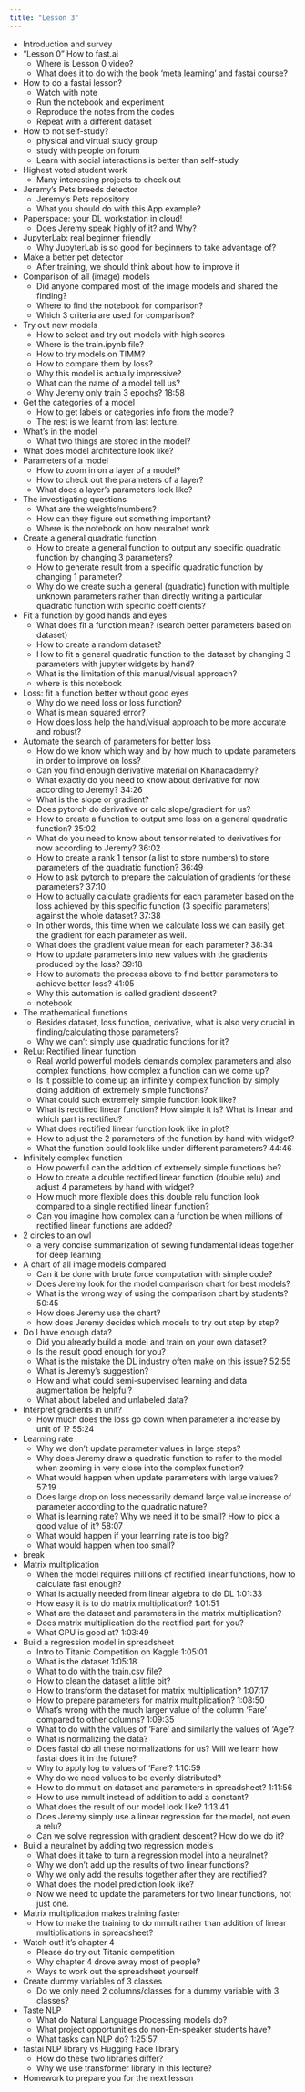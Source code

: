 ```yaml
---
title: "Lesson 3"
---
```


- Introduction and survey
- "Lesson 0" How to fast.ai
  - Where is Lesson 0 video?
  - What does it to do with the book 'meta learning' and fastai course?
- How to do a fastai lesson?
  - Watch with note
  - Run the notebook and experiment
  - Reproduce the notes from the codes
  - Repeat with a different dataset
- How to not self-study?
  - physical and virtual study group
  - study with people on forum
  - Learn with social interactions is better than self-study
- Highest voted student work
  - Many interesting projects to check out
- Jeremy's Pets breeds detector
  - Jeremy's Pets repository
  - What you should do with this App example?
- Paperspace: your DL workstation in cloud!
  - Does Jeremy speak highly of it? and Why?
- JupyterLab: real beginner friendly
  - Why JupyterLab is so good for beginners to take advantage of?
- Make a better pet detector
  - After training, we should think about how to improve it
- Comparison of all (image) models
  - Did anyone compared most of the image models and shared the finding?
  - Where to find the notebook for comparison?
  - Which 3 criteria are used for comparison?
- Try out new models
  - How to select and try out models with high scores
  - Where is the train.ipynb file?
  - How to try models on TIMM?
  - How to compare them by loss?
  - Why this model is actually impressive?
  - What can the name of a model tell us?
  - Why Jeremy only train 3 epochs? 18:58
- Get the categories of a model
  - How to get labels or categories info from the model?
  - The rest is we learnt from last lecture.
- What's in the model
  - What two things are stored in the model?
- What does model architecture look like?
- Parameters of a model
  - How to zoom in on a layer of a model?
  - How to check out the parameters of a layer?
  - What does a layer's parameters look like?
- The investigating questions
  - What are the weights/numbers?
  - How can they figure out something important?
  - Where is the notebook on how neuralnet work
- Create a general quadratic function
  - How to create a general function to output any specific quadratic function by changing 3 parameters?
  - How to generate result from a specific quadratic function by changing 1 parameter?
  - Why do we create such a general (quadratic) function with multiple unknown parameters rather than directly writing a particular quadratic function with specific coefficients?
- Fit a function by good hands and eyes
  - What does fit a function mean? (search better parameters based on dataset)
  - How to create a random dataset?
  - How to fit a general quadratic function to the dataset by changing 3 parameters with jupyter widgets by hand?
  - What is the limitation of this manual/visual approach?
  - where is this notebook
- Loss: fit a function better without good eyes
  - Why do we need loss or loss function?
  - What is mean squared error?
  - How does loss help the hand/visual approach to be more accurate and robust?
- Automate the search of parameters for better loss
  - How do we know which way and by how much to update parameters in order to improve on loss?
  - Can you find enough derivative material on Khanacademy?
  - What exactly do you need to know about derivative for now according to Jeremy? 34:26
  - What is the slope or gradient?
  - Does pytorch do derivative or calc slope/gradient for us?
  - How to create a function to output sme loss on a general quadratic function? 35:02
  - What do you need to know about tensor related to derivatives for now according to Jeremy? 36:02
  - How to create a rank 1 tensor (a list to store numbers) to store parameters of the quadratic function? 36:49
  - How to ask pytorch to prepare the calculation of gradients for these parameters? 37:10
  - How to actually calculate gradients for each parameter based on the loss achieved by this specific function (3 specific parameters) against the whole dataset? 37:38
  - In other words, this time when we calculate loss we can easily get the gradient for each parameter as well.
  - What does the gradient value mean for each parameter? 38:34
  - How to update parameters into new values with the gradients produced by the loss? 39:18
  - How to automate the process above to find better parameters to achieve better loss? 41:05
  - Why this automation is called gradient descent?
  - notebook
- The mathematical functions
  - Besides dataset, loss function, derivative, what is also very crucial in finding/calculating those parameters?
  - Why we can't simply use quadratic functions for it?
- ReLu: Rectified linear function
  - Real world powerful models demands complex parameters and also complex functions, how complex a function can we come up?
  - Is it possible to come up an infinitely complex function by simply doing addition of extremely simple functions?
  - What could such extremely simple function look like?
  - What is rectified linear function? How simple it is? What is linear and which part is rectified?
  - What does rectified linear function look like in plot?
  - How to adjust the 2 parameters of the function by hand with widget?
  - What the function could look like under different parameters? 44:46
- Infinitely complex function
  - How powerful can the addition of extremely simple functions be?
  - How to create a double rectified linear function (double relu) and adjust 4 parameters by hand with widget?
  - How much more flexible does this double relu function look compared to a single rectified linear function?
  - Can you imagine how complex can a function be when millions of rectified linear functions are added?
- 2 circles to an owl
  - a very concise summarization of sewing fundamental ideas together for deep learning
- A chart of all image models compared
  - Can it be done with brute force computation with simple code?
  - Does Jeremy look for the model comparison chart for best models?
  - What is the wrong way of using the comparison chart by students? 50:45
  - How does Jeremy use the chart?
  - how does Jeremy decides which models to try out step by step?
- Do I have enough data?
  - Did you already build a model and train on your own dataset?
  - Is the result good enough for you?
  - What is the mistake the DL industry often make on this issue? 52:55
  - What is Jeremy's suggestion?
  - How and what could semi-supervised learning and data augmentation be helpful?
  - What about labeled and unlabeled data?
- Interpret gradients in unit?
  - How much does the loss go down when parameter a increase by unit of 1? 55:24
- Learning rate
  - Why we don't update parameter values in large steps?
  - Why does Jeremy draw a quadratic function to refer to the model when zooming in very close into the complex function?
  - What would happen when update parameters with large values? 57:19
  - Does large drop on loss necessarily demand large value increase of parameter according to the quadratic nature?
  - What is learning rate? Why we need it to be small? How to pick a good value of it? 58:07
  - What would happen if your learning rate is too big?
  - What would happen when too small?
- break
- Matrix multiplication
  - When the model requires millions of rectified linear functions, how to calculate fast enough?
  - What is actually needed from linear algebra to do DL 1:01:33
  - How easy it is to do matrix multiplication? 1:01:51
  - What are the dataset and parameters in the matrix multiplication?
  - Does matrix multiplication do the rectified part for you?
  - What GPU is good at? 1:03:49
- Build a regression model in spreadsheet
  - Intro to Titanic Competition on Kaggle 1:05:01
  - What is the dataset 1:05:18
  - What to do with the train.csv file?
  - How to clean the dataset a little bit?
  - How to transform the dataset for matrix multiplication? 1:07:17
  - How to prepare parameters for matrix multiplication? 1:08:50
  - What's wrong with the much larger value of the column 'Fare' compared to other columns? 1:09:35
  - What to do with the values of 'Fare' and similarly the values of 'Age'?
  - What is normalizing the data?
  - Does fastai do all these normalizations for us? Will we learn how fastai does it in the future?
  - Why to apply log to values of 'Fare'? 1:10:59
  - Why do we need values to be evenly distributed?
  - How to do mmult on dataset and parameters in spreadsheet? 1:11:56
  - How to use mmult instead of addition to add a constant?
  - What does the result of our model look like? 1:13:41
  - Does Jeremy simply use a linear regression for the model, not even a relu?
  - Can we solve regression with gradient descent? How do we do it?
- Build a neuralnet by adding two regression models
  - What does it take to turn a regression model into a neuralnet?
  - Why we don't add up the results of two linear functions?
  - Why we only add the results together after they are rectified?
  - What does the model prediction look like?
  - Now we need to update the parameters for two linear functions, not just one.
- Matrix multiplication makes training faster
  - How to make the training to do mmult rather than addition of linear multiplications in spreadsheet?
- Watch out! it's chapter 4
  - Please do try out Titanic competition
  - Why chapter 4 drove away most of people?
  - Ways to work out the spreadsheet yourself
- Create dummy variables of 3 classes
  - Do we only need 2 columns/classes for a dummy variable with 3 classes?
- Taste NLP
  - What do Natural Language Processing models do?
  - What project opportunities do non-En-speaker students have?
  - What tasks can NLP do? 1:25:57
- fastai NLP library vs Hugging Face library
  - How do these two libraries differ?
  - Why we use transformer library in this lecture?
- Homework to prepare you for the next lesson

